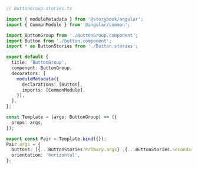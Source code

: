 ```ts
// ButtonGroup.stories.ts

import { moduleMetadata } from '@storybook/angular';
import { CommonModule } from '@angular/common';

import ButtonGroup from './ButtonGroup.component';
import Button from './button.component';
import * as ButtonStories from './Button.stories';

export default {
  title: 'ButtonGroup',
  component: ButtonGroup,
  decorators: [
    moduleMetadata({
      declarations: [Button],
      imports: [CommonModule],
    }),
  ],
};

const Template = (args: ButtonGroup) => ({
  props: args,
});

export const Pair = Template.bind({});
Pair.args = {
  buttons: [{...ButtonStories.Primary.args} ,{...ButtonStories.Secondary.args}],
  orientation: 'horizontal',
};
```
